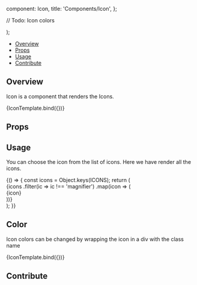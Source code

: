 

  component: Icon,
  title: 'Components/Icon',
};

<Meta
  title="Components/Icon"
  component={Icon}
/>

  // Todo: Icon colors
  <div className="h-8 w-8">
    <Icon {...args} />
  </div>
);

<Heading
  title="Icon"
  componentRelativePath="Icon/Icon.tsx"
/>

- [Overview](#overview)
- [Props](#props)
- [Usage](#usage)
- [Contribute](#contribute)

## Overview

Icon is a component that renders the Icons.

<Canvas>
  <Story
    name="Overview"
    args={{
      name: 'clipboard',
    }}
  >
    {IconTemplate.bind({})}
  </Story>
</Canvas>

## Props

<ArgsTable of={Icon} />

## Usage

You can choose the icon from the list of icons. Here we have render all the
icons.

<Canvas>
  <Story name="All Icons">
    {() => {
      const icons = Object.keys(ICONS);
      return (
        <div className="flex flex-wrap">
          {icons
            .filter(ic => ic !== 'magnifier')
            .map(icon => (
              <div className="m-4 flex flex-col items-center justify-center">
                <div class="h-8 w-8">
                  <Icon name={icon} />
                </div>
                <div className="text-gray-600">{icon}</div>
              </div>
            ))}
        </div>
      );
    }}
  </Story>
</Canvas>

## Color

Icon colors can be changed by wrapping the icon in a div with the class name

<Canvas>
  <Story
    name="Colors"
    args={{
      name: 'clipboard',
      className: 'text-red-700',
    }}
  >
    {IconTemplate.bind({})}
  </Story>
</Canvas>

## Contribute

<Footer componentRelativePath="Icon/__stories__/icon.stories.mdx" />
